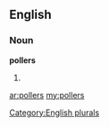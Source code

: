 ==English==

===Noun===
'''pollers'''

# {{plural of|[[poller]]}}

[[Category:English plurals]]

[[ar:pollers]]
[[my:pollers]]